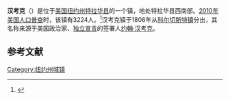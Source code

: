 {{Infobox settlement
|official_name            = 汉考克
|settlement_type          = 镇
|nickname                 = 
|motto                    = "Gateway to the Upper Delaware"

<!-- Images -->
|image_skyline            = Familyfoundationschool.jpg
|imagesize                = 
|image_caption            =
|image_flag               = 
|image_seal               =

<!-- Maps -->
|pushpin_map              = New York
|pushpin_label            = 汉考克
|pushpin_label_position   = <!-- the position of the pushpin label: left, right, top, bottom, none -->
|pushpin_map_caption      =
|pushpin_mapsize          =
|image_map                = 
|mapsize                  = 
|map_caption              = 
|image_map1               = 
|mapsize1                 = 
|map_caption1             =

<!-- Location -->
|latd  = 41 |latm  = 57 |lats  = 19 |latNS  = N
|longd = 75 |longm = 17 |longs = 15 |longEW = W
|coordinates_region       = US-NY
|coordinates_display      = inline,title
|subdivision_type         = [[国家|国家]]
|subdivision_name         = [[美国|美国]]
|subdivision_type1        = [[美国行政区划|州]]
|subdivision_name1        = [[纽约州|纽约州]]
|subdivision_type2        = [[纽约州行政区划|县]]
|subdivision_name2        = [[特拉华县_(纽约州)|特拉华县]]
|government_footnotes     = 
|government_type          =
|established_title        = 
|established_date         =

<!-- Area -->
|unit_pref                = Imperial
|area_footnotes           = 
|area_magnitude           = 
|area_total_km2           = 419.1
|area_land_km2            = 411.3
|area_water_km2           = 7.8
|area_total_sq_mi         = 
|area_land_sq_mi          =
|area_water_sq_mi         = 

<!-- Elevation -->
|elevation_footnotes      = 
|elevation_m              = 281
|elevation_ft             = 922

<!-- Population -->
|population_as_of         = [[2010年美国人口普查|2010]]
|population_footnotes     =
|population_total         = 3224
|population_density_km2   = 7.8
|population_density_sq_mi = 

<!-- General information -->
|timezone                 = [[美国东部时间|EST]]
|utc_offset               = -5
|timezone_DST             = EDT
|utc_offset_DST           = -4
|postal_code_type         = [[美国邮政编码|邮政编码]]
|postal_code              = 13783
|area_code                = [[美国电话区号607|607]]
|website                  = {{URL|www.hancockny.org}}
|footnotes                = 
}}
'''汉考克'''（{{lang-en|Hancock}}）是位于[[美国|美国]][[纽约州|纽约州]][[特拉华县_(纽约州)|特拉华县]]的一个镇，地处特拉华县西南部。[[2010年美国人口普查|2010年美国人口普查]]时，该镇有3224人。<ref name>{{cite web|url=http://factfinder2.census.gov|publisher=[[United_States_Census_Bureau|United States Census Bureau]]|title=American FactFinder|accessdate=2020-09-12|archive-date=2013-09-11|archive-url=https://web.archive.org/web/20130911234518/http://factfinder2.census.gov/|dead-url=no}}</ref>汉考克镇于1806年从[[科尔切斯特_(纽约州)|科尔切斯特镇]]分出，其名称来源于美国政治家、[[独立宣言|独立宣言]]的签署人[[约翰·汉考克|约翰·汉考克]]。

== 参考文献 ==
{{reflist}}

{{NY-stub}}
[[Category:纽约州城镇|Category:纽约州城镇]]